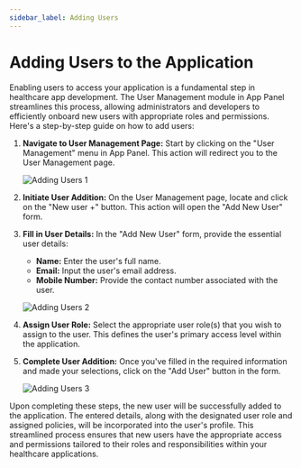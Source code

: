 ```yaml
---
sidebar_label: Adding Users
---
```


# Adding Users to the Application

Enabling users to access your application is a fundamental step in healthcare app development. The User Management module in App Panel streamlines this process, allowing administrators and developers to efficiently onboard new users with appropriate roles and permissions. Here's a step-by-step guide on how to add users:

1. **Navigate to User Management Page:**
   Start by clicking on the "User Management" menu in App Panel. This action will redirect you to the User Management page.

   ![Adding Users 1](/img/user-management/adding-users1.png)

2. **Initiate User Addition:**
   On the User Management page, locate and click on the "New user +" button. This action will open the "Add New User" form.

3. **Fill in User Details:**
   In the "Add New User" form, provide the essential user details:
   - **Name:** Enter the user's full name.
   - **Email:** Input the user's email address.
   - **Mobile Number:** Provide the contact number associated with the user.

   ![Adding Users 2](/img/user-management/adding-users2.png)

4. **Assign User Role:**
   Select the appropriate user role(s) that you wish to assign to the user. This defines the user's primary access level within the application.

[comment]: <5. **Assign Policies (Optional):**>
[comment]: <If necessary, you can select additional policies to assign to this user. These policies will supplement the permissions inherited from the user role(s).>

5. **Complete User Addition:**
   Once you've filled in the required information and made your selections, click on the "Add User" button in the form.

   ![Adding Users 3](/img/user-management/adding-users3.png)

Upon completing these steps, the new user will be successfully added to the application. The entered details, along with the designated user role and assigned policies, will be incorporated into the user's profile. This streamlined process ensures that new users have the appropriate access and permissions tailored to their roles and responsibilities within your healthcare applications.